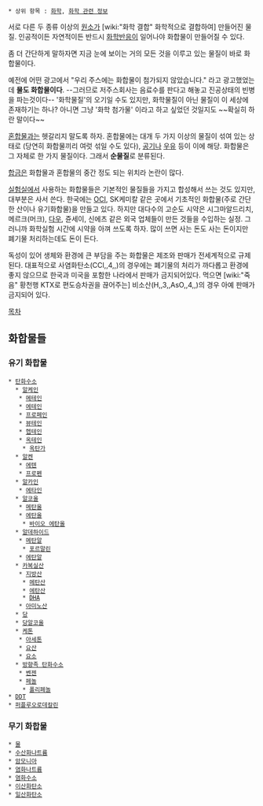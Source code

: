  * 상위 항목 : [[화학]], [[화학 관련 정보]]

서로 다른 두 종류 이상의 [[원소]]가 [wiki:"화학 결합" 화학적으로 결합하여] 만들어진 물질. 인공적이든 자연적이든 반드시 [[화학]]반응이 일어나야 화합물이 만들어질 수 있다.

좀 더 간단하게 말하자면 지금 눈에 보이는 거의 모든 것을 이루고 있는 물질이 바로 화합물이다.

예전에 어떤 광고에서 "우리 주스에는 화합물이 첨가되지 않았습니다." 라고 광고했었는데 '''물도 화합물이다'''. --그러므로 저주스회사는 음료수를 판다고 해놓고 진공상태의 빈병을 파는것이다-- '화학물질'의 오기일 수도 있지만, 화학물질이 아닌 물질이 이 세상에 존재하기는 하나? 아니면 그냥 '화학 첨가물' 이라고 하고 싶었던 것일지도 ~~확실히 하란 말이다~~

[[혼합물]]과는 헷갈리지 말도록 하자. 혼합물에는 대개 두 가지 이상의 물질이 섞여 있는 상태로 (당연히 화합물끼리 여럿 섞일 수도 있다), [[공기]]나 [[우유]] 등이 이에 해당.  화합물은 그 자체로 한 가지 물질이다. 그래서 '''순물질'''로 분류된다.

[[합금]]은 화합물과 혼합물의 중간 정도 되는 위치라 논란이 많다.

[[실험실]]에서 사용하는 화합물들은 기본적인 물질들을 가지고 합성해서 쓰는 것도 있지만, 대부분은 사서 쓴다. 한국에는 [[OCI]], SK케미칼 같은 곳에서 기초적인 화합물(주로 간단한 산이나 유기화합물)을 만들고 있다. 하지만 대다수의 고순도 시약은 시그마알드리치, 메르크(머크), [[다우]], 쥰세이, 신에츠 같은 외국 업체들이 만든 것들을 수입하는 실정. 그러니까 화학실험 시간에 시약을 아껴 쓰도록 하자. 많이 쓰면 사는 돈도 사는 돈이지만 폐기물 처리하는데도 돈이 든다.

독성이 있어 생체와 환경에 큰 부담을 주는 화합물은 제조와 판매가 전세계적으로 규제된다. 대표적으로 사염화탄소(CCl,,4,,)의 경우에는 폐기물의 처리가 까다롭고 환경에 좋지 않으므로 한국과 미국을 포함한 나라에서 판매가 금지되어있다. 먹으면 [wiki:"죽음" 황천행 KTX로 편도승차권을 끊어주는] 비소산(H,,3,,AsO,,4,,)의 경우 아예 판매가 금지되어 있다.

[[목차]]
== 화합물들 ==
=== 유기 화합물 ===
 * [[탄화수소]]
   * [[알케인]]
    * [[메테인]]
    * [[에테인]]
    * [[프로페인]]
    * [[뷰테인]]
    * [[헵테인]]
    * [[옥테인]]
     * [[옥탄가]]
   * [[알켄]]
    * [[에텐]]
    * [[프로펜]]
   * [[알카인]]
    * [[에타인]]
   * [[알코올]]
    * [[메탄올]]
    * [[에탄올]]
     * [[바이오 에탄올]]
   * [[알데하이드]]
    * [[메탄알]]
     * [[포르말린]]
    * [[에탄알]]
   * [[카복실산]]
    * [[지방산]]
     * [[메탄산]]
     * [[에탄산]]
     * [[DHA]]
    * [[아미노산]]
   * [[당]]
   * [[당알코올]]
   * [[케톤]]
    * [[아세톤]]
    * [[요산]]
    * [[요소]]
   * [[방향족 탄화수소]]
    * [[벤젠]]
    * [[페놀]]
     * [[폴리페놀]]
 * [[DDT]]
 * [[퍼플루오로데칼린]]

=== 무기 화합물 ===
 * [[물]]
 * [[수산화나트륨]]
 * [[암모니아]]
 * [[염화나트륨]]
 * [[염화수소]]
 * [[이산화탄소]]
 * [[일산화탄소]]

